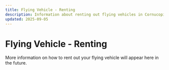 ```yaml
---
title: Flying Vehicle - Renting
description: Information about renting out flying vehicles in Cornucopias.
updated: 2025-09-05
---
```


# Flying Vehicle - Renting

More information on how to rent out your flying vehicle will appear here in the future.
